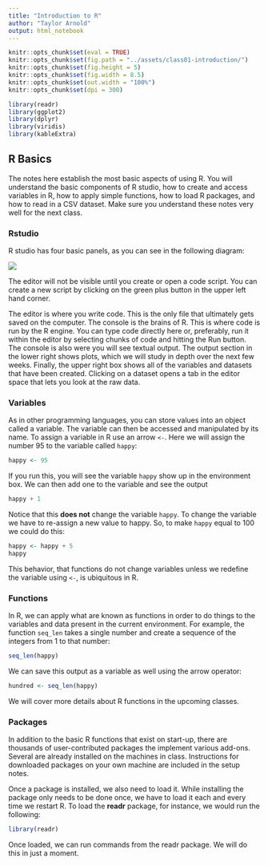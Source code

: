 ```yaml
---
title: "Introduction to R"
author: "Taylor Arnold"
output: html_notebook
---
```


```r
knitr::opts_chunk$set(eval = TRUE)
knitr::opts_chunk$set(fig.path = "../assets/class01-introduction/")
knitr::opts_chunk$set(fig.height = 5)
knitr::opts_chunk$set(fig.width = 8.5)
knitr::opts_chunk$set(out.width = "100%")
knitr::opts_chunk$set(dpi = 300)
```

```r
library(readr)
library(ggplot2)
library(dplyr)
library(viridis)
library(kableExtra)
```

## R Basics

The notes here establish the most basic aspects of using
R. You will understand the basic components of R studio,
how to create and access variables in R, how to apply simple
functions, how to load R packages, and how to read in a CSV
dataset. Make sure you understand these notes very well for
the next class.

### Rstudio

R studio has four basic panels, as you can see in the following
diagram:

![](../assets/img/intro-rstudio.png)

The editor will not be visible until you create or open a code
script. You can create a new script by clicking on the green plus
button in the upper left hand corner.

The editor is where you write code. This is the only file that
ultimately gets saved on the computer. The console is the brains
of R. This is where code is run by the R engine. You can type
code directly here or, preferably, run it within the editor by
selecting chunks of code and hitting the Run button. The console
is also were you will see textual output. The output section in the
lower right shows plots, which we will study in depth over the next
few weeks. Finally, the upper right box shows all of the variables
and datasets that have been created. Clicking on a dataset opens a
tab in the editor space that lets you look at the raw data.

### Variables

As in other programming languages, you can store values into an
object called a variable. The variable can then be accessed and
manipulated by its name. To assign a variable in R use an arrow
`<-`. Here we will assign the number 95 to the variable called
`happy`:

```r
happy <- 95
```

If you run this, you will see the variable `happy` show up in the
environment box. We can then add one to the variable and see the
output

```r
happy + 1
```

Notice that this **does not** change the variable `happy`. To change
the variable we have to re-assign a new value to happy. So, to make
`happy` equal to 100 we could do this:

```r
happy <- happy + 5
happy
```
This behavior, that functions do not change variables unless we
redefine the variable using `<-`, is ubiquitous in R.

### Functions

In R, we can apply what are known as functions in order to do things
to the variables and data present in the current environment. For
example, the function `seq_len` takes a single number and create a
sequence of the integers from 1 to that number:

```r
seq_len(happy)
```

We can save this output as a variable as well using the arrow
operator:

```r
hundred <- seq_len(happy)
```

We will cover more details about R functions in the upcoming classes.

### Packages

In addition to the basic R functions that exist on start-up,
there are thousands of user-contributed packages the implement
various add-ons. Several are already installed on the machines
in class. Instructions for downloaded packages on your own
machine are included in the setup notes.

Once a package is installed, we also need to load it. While
installing the package only needs to be done once, we have to
load it each and every time we restart R. To load the **readr**
package, for instance, we would run the following:

```r
library(readr)
```

Once loaded, we can run commands from the readr package. We will
do this in just a moment.
